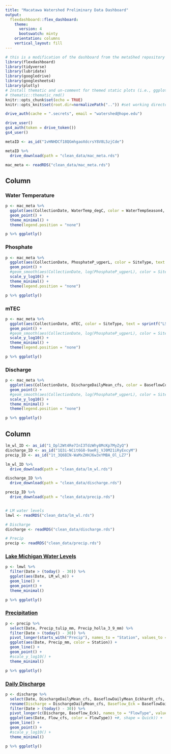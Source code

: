 ```yaml
---
title: "Macatawa Watershed Preliminary Data Dashboard"
output: 
  flexdashboard::flex_dashboard:
    theme:
      version: 4
      bootswatch: minty
    orientation: columns
    vertical_layout: fill
---
```


```r
# this is a modification of the dashboard from the metaShed repository
library(flexdashboard)
library(tidyverse)
library(lubridate)
library(googledrive)
library(googlesheets4)
library(plotly)
# Install thematic and un-comment for themed static plots (i.e., ggplot2)
# thematic::thematic_rmd()
knitr::opts_chunk$set(echo = TRUE)
knitr::opts_knit$set(root.dir=normalizePath("..")) #set working directory to the project directory
```

```r
drive_auth(cache = ".secrets", email = "watershed@hope.edu")

drive_user()
gs4_auth(token = drive_token())
gs4_user()

metaID <- as_id("1vHNHDCf18QGmhgaoXdcrsY8V8L5zjCde")

metaID %>% 
  drive_download(path = "clean_data/mac_meta.rds")

mac_meta <- readRDS("clean_data/mac_meta.rds")
```


Column {data-width=650 .tabset}
-----------------------------------------------------------------------

### Water Temperature

```r
p <- mac_meta %>%
  ggplot(aes(CollectionDate, WaterTemp_degC, color = WaterTempSeason4, shape = SiteType, text = sprintf("LSID: %s", Long_Sample_ID))) +
  geom_point() +
  theme_minimal() +
  theme(legend.position = "none")

p %>% ggplotly()
```

### Phosphate

```r
p <- mac_meta %>%
  ggplot(aes(CollectionDate, PhosphateP_ugperL, color = SiteType, text = sprintf("LSID: %s", Long_Sample_ID))) +
  geom_point() +
  #geom_smooth(aes(CollectionDate, log(PhosphateP_ugperL), color = SiteType), method = "loess", inherit.aes = FALSE, se = FALSE, span = 0.3) +
  scale_y_log10() +
  theme_minimal() +
  theme(legend.position = "none")

p %>% ggplotly()
```

### mTEC

```r
p <- mac_meta %>%
  ggplot(aes(CollectionDate, mTEC, color = SiteType, text = sprintf("LSID: %s", Long_Sample_ID))) +
  geom_point() +
  #geom_smooth(aes(CollectionDate, log(PhosphateP_ugperL), color = SiteType), method = "loess", inherit.aes = FALSE, se = FALSE, span = 0.3) +
  scale_y_log10() +
  theme_minimal() +
  theme(legend.position = "none")

p %>% ggplotly()
```

### Discharge

```r
p <- mac_meta %>%
  ggplot(aes(CollectionDate, DischargeDailyMean_cfs, color = BaseflowCondition_Eckhardt)) +
  geom_point() +
  #geom_smooth(aes(CollectionDate, log(PhosphateP_ugperL), color = SiteType), method = "loess", inherit.aes = FALSE, se = FALSE, span = 0.3) +
  scale_y_log10() +
  theme_minimal() +
  theme(legend.position = "none")

p %>% ggplotly()
```

Column {data-width=350}
-----------------------------------------------------------------------

```r
lm_wl_ID <- as_id("1_Dpl2Wt4Re7InI3TdzWhy8McKp7MyZyQ")
discharge_ID <- as_id("1Q3i-NCit6G8-9aeRj_VJ0M21iRyExcyM")
precip_ID <- as_id("1t_3Q6BIN-WaMxZHHJ6w3xYMBA_Ol_LZ7")

lm_wl_ID %>% 
  drive_download(path = "clean_data/lm_wl.rds")

discharge_ID %>% 
  drive_download(path = "clean_data/discharge.rds")

precip_ID %>% 
  drive_download(path = "clean_data/precip.rds")


# LM water levels
lmwl <- readRDS("clean_data/lm_wl.rds")

# Discharge
discharge <- readRDS("clean_data/discharge.rds")

# Precip
precip <- readRDS("clean_data/precip.rds")
```

### [Lake Michigan Water Levels](https://tidesandcurrents.noaa.gov/waterlevels.html?id=9087031&units=metric&bdate=20230202&edate=20230203&timezone=LST/LDT&datum=IGLD&interval=6&action=)

```r
p <- lmwl %>%
  filter(Date > (today() - 30)) %>%
  ggplot(aes(Date, LM_wl_m)) +
  geom_line() +
  geom_point() +
  theme_minimal()

p %>% ggplotly()
```

### [Precipitation](https://www.ncdc.noaa.gov/cdo-web/datasets/GHCND/stations/GHCND:USW00004839/detail)

```r
p <- precip %>%
  select(Date, Precip_tulip_mm, Precip_holla_3_9_mm) %>%
  filter(Date > (today() - 30)) %>%
  pivot_longer(starts_with("Precip"), names_to = "Station", values_to = "Precip_mm", names_pattern = "Precip_(.*)_mm") %>%
  ggplot(aes(Date, Precip_mm, color = Station)) +
  geom_line() +
  geom_point() +
  #scale_y_log10() +
  theme_minimal()

p %>% ggplotly()
```

### [Daily Discharge](https://waterdata.usgs.gov/monitoring-location/04108800/#parameterCode=00060&period=P30D)

```r
p <- discharge %>%
  select(Date, DischargeDailyMean_cfs, BaseflowDailyMean_Eckhardt_cfs, BaseflowCondition_Eckhardt) %>%
  rename(Discharge = DischargeDailyMean_cfs, Baseflow_Eck = BaseflowDailyMean_Eckhardt_cfs, Quick = BaseflowCondition_Eckhardt) %>%
  filter(Date > (today() - 30)) %>%
  pivot_longer(c(Discharge, Baseflow_Eck), names_to = "FlowType", values_to = "Flow_cfs") %>%
  ggplot(aes(Date, Flow_cfs, color = FlowType)) +#, shape = Quick)) +
  geom_line() +
  geom_point() +
  #scale_y_log10() +
  theme_minimal()

p %>% ggplotly()
```
